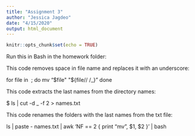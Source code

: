 ```yaml
---
title: "Assignment 3"
author: "Jessica Jagdeo"
date: "4/15/2020"
output: html_document
---
```


```r
knitr::opts_chunk$set(echo = TRUE)
```

Run this in Bash in the homework folder:

This code removes space in file name and replaces it with an underscore:

for file in *\ *; do
  mv "$file" "${file// /_}"
done

This code extracts the last names from the directory names:

$ ls | cut -d _ -f 2 > names.txt

This code renames the folders with the last names from the txt file:

 ls  | paste - names.txt   | awk 'NF == 2 { print "mv ", $1, $2 } ' | bash
